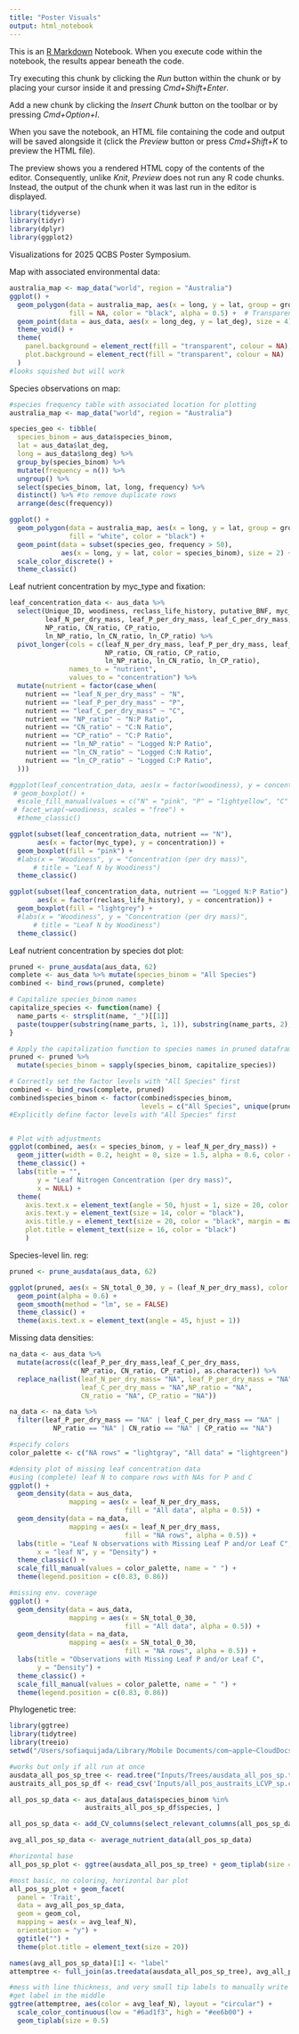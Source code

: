 ```yaml
---
title: "Poster Visuals"
output: html_notebook
---
```


This is an [R Markdown](http://rmarkdown.rstudio.com) Notebook. When you execute code within the notebook, the results appear beneath the code. 

Try executing this chunk by clicking the *Run* button within the chunk or by placing your cursor inside it and pressing *Cmd+Shift+Enter*. 

Add a new chunk by clicking the *Insert Chunk* button on the toolbar or by pressing *Cmd+Option+I*.

When you save the notebook, an HTML file containing the code and output will be saved alongside it (click the *Preview* button or press *Cmd+Shift+K* to preview the HTML file). 

The preview shows you a rendered HTML copy of the contents of the editor. Consequently, unlike *Knit*, *Preview* does not run any R code chunks. Instead, the output of the chunk when it was last run in the editor is displayed.

```r
library(tidyverse)
library(tidyr)
library(dplyr)
library(ggplot2)
```

Visualizations for 2025 QCBS Poster Symposium.

Map with associated environmental data:
```r
australia_map <- map_data("world", region = "Australia")
ggplot() +
  geom_polygon(data = australia_map, aes(x = long, y = lat, group = group), 
               fill = NA, color = "black", alpha = 0.5) +  # Transparent inside
  geom_point(data = aus_data, aes(x = long_deg, y = lat_deg), size = 4) +
  theme_void() +
  theme(
    panel.background = element_rect(fill = "transparent", colour = NA),
    plot.background = element_rect(fill = "transparent", colour = NA)
  )
#looks squished but will work
```

Species observations on map:
```r
#species frequency table with associated location for plotting
australia_map <- map_data("world", region = "Australia")

species_geo <- tibble(
  species_binom = aus_data$species_binom,
  lat = aus_data$lat_deg,
  long = aus_data$long_deg) %>%
  group_by(species_binom) %>%
  mutate(frequency = n()) %>%
  ungroup() %>%
  select(species_binom, lat, long, frequency) %>%
  distinct() %>% #to remove duplicate rows
  arrange(desc(frequency))

ggplot() +
  geom_polygon(data = australia_map, aes(x = long, y = lat, group = group), 
               fill = "white", color = "black") +
  geom_point(data = subset(species_geo, frequency > 50), 
             aes(x = long, y = lat, color = species_binom), size = 2) +
  scale_color_discrete() +
  theme_classic()
```

Leaf nutrient concentration by myc_type and fixation:
```r
leaf_concentration_data <- aus_data %>%
  select(Unique_ID, woodiness, reclass_life_history, putative_BNF, myc_type,
         leaf_N_per_dry_mass, leaf_P_per_dry_mass, leaf_C_per_dry_mass,
         NP_ratio, CN_ratio, CP_ratio,
         ln_NP_ratio, ln_CN_ratio, ln_CP_ratio) %>%
  pivot_longer(cols = c(leaf_N_per_dry_mass, leaf_P_per_dry_mass, leaf_C_per_dry_mass,
                        NP_ratio, CN_ratio, CP_ratio,
                        ln_NP_ratio, ln_CN_ratio, ln_CP_ratio),
               names_to = "nutrient",
               values_to = "concentration") %>%
  mutate(nutrient = factor(case_when(
    nutrient == "leaf_N_per_dry_mass" ~ "N",
    nutrient == "leaf_P_per_dry_mass" ~ "P",
    nutrient == "leaf_C_per_dry_mass" ~ "C",
    nutrient == "NP_ratio" ~ "N:P Ratio", 
    nutrient == "CN_ratio" ~ "C:N Ratio",
    nutrient == "CP_ratio" ~ "C:P Ratio", 
    nutrient == "ln_NP_ratio" ~ "Logged N:P Ratio",
    nutrient == "ln_CN_ratio" ~ "Logged C:N Ratio",
    nutrient == "ln_CP_ratio" ~ "Logged C:P Ratio",
  )))

#ggplot(leaf_concentration_data, aes(x = factor(woodiness), y = concentration, fill = nutrient)) + 
 # geom_boxplot() +
  #scale_fill_manual(values = c("N" = "pink", "P" = "lightyellow", "C" = "lightgreen")) +
 # facet_wrap(~woodiness, scales = "free") +
  #theme_classic()

ggplot(subset(leaf_concentration_data, nutrient == "N"), 
       aes(x = factor(myc_type), y = concentration)) +
  geom_boxplot(fill = "pink") +
  #labs(x = "Woodiness", y = "Concentration (per dry mass)", 
      # title = "Leaf N by Woodiness")
  theme_classic()

ggplot(subset(leaf_concentration_data, nutrient == "Logged N:P Ratio"), 
       aes(x = factor(reclass_life_history), y = concentration)) +
  geom_boxplot(fill = "lightgrey") +
  #labs(x = "Woodiness", y = "Concentration (per dry mass)", 
      # title = "Leaf N by Woodiness")
  theme_classic()


```

Leaf nutrient concentration by species dot plot:
```r
pruned <- prune_ausdata(aus_data, 62)
complete <- aus_data %>% mutate(species_binom = "All Species")
combined <- bind_rows(pruned, complete)

# Capitalize species_binom names
capitalize_species <- function(name) {
  name_parts <- strsplit(name, "_")[[1]]
  paste(toupper(substring(name_parts, 1, 1)), substring(name_parts, 2), sep = "", collapse = " ")
}

# Apply the capitalization function to species names in pruned dataframe
pruned <- pruned %>%
  mutate(species_binom = sapply(species_binom, capitalize_species))

# Correctly set the factor levels with "All Species" first
combined <- bind_rows(complete, pruned)
combined$species_binom <- factor(combined$species_binom,
                                 levels = c("All Species", unique(pruned$species_binom)))
#Explicitly define factor levels with "All Species" first


# Plot with adjustments
ggplot(combined, aes(x = species_binom, y = leaf_N_per_dry_mass)) +
  geom_jitter(width = 0.2, height = 0, size = 1.5, alpha = 0.6, color = "black") +
  theme_classic() +
  labs(title = "",
       y = "Leaf Nitrogen Concentration (per dry mass)",
       x = NULL) +
  theme(
    axis.text.x = element_text(angle = 50, hjust = 1, size = 20, color = "black"),
    axis.text.y = element_text(size = 14, color = "black"),
    axis.title.y = element_text(size = 20, color = "black", margin = margin(r = 20)),
    plot.title = element_text(size = 16, color = "black")
    )
```

Species-level lin. reg:
```r
pruned <- prune_ausdata(aus_data, 62)

ggplot(pruned, aes(x = SN_total_0_30, y = (leaf_N_per_dry_mass), color = species_binom)) +
  geom_point(alpha = 0.6) +
  geom_smooth(method = "lm", se = FALSE)
  theme_classic() +
  theme(axis.text.x = element_text(angle = 45, hjust = 1))
```

Missing data densities:
```r
na_data <- aus_data %>%
  mutate(across(c(leaf_P_per_dry_mass,leaf_C_per_dry_mass,
                  NP_ratio, CN_ratio, CP_ratio), as.character)) %>% 
  replace_na(list(leaf_N_per_dry_mass= "NA", leaf_P_per_dry_mass = "NA",
                  leaf_C_per_dry_mass = "NA",NP_ratio = "NA",
                  CN_ratio = "NA", CP_ratio = "NA"))

na_data <- na_data %>%
  filter(leaf_P_per_dry_mass == "NA" | leaf_C_per_dry_mass == "NA" |
           NP_ratio == "NA" | CN_ratio == "NA" | CP_ratio == "NA")

#specify colors
color_palette <- c("NA rows" = "lightgray", "All data" = "lightgreen")

#density plot of missing leaf concentration data
#using (complete) leaf N to compare rows with NAs for P and C
ggplot() +
  geom_density(data = aus_data,
               mapping = aes(x = leaf_N_per_dry_mass,
                             fill = "All data", alpha = 0.5)) +
  geom_density(data = na_data,
               mapping = aes(x = leaf_N_per_dry_mass,
                             fill = "NA rows", alpha = 0.5)) +
  labs(title = "Leaf N observations with Missing Leaf P and/or Leaf C",
       x = "leaf N", y = "Density") +
  theme_classic() +
  scale_fill_manual(values = color_palette, name = " ") +
  theme(legend.position = c(0.83, 0.86))

#missing env. coverage
ggplot() +
  geom_density(data = aus_data,
               mapping = aes(x = SN_total_0_30,
                             fill = "All data", alpha = 0.5)) +
  geom_density(data = na_data,
               mapping = aes(x = SN_total_0_30,
                             fill = "NA rows", alpha = 0.5)) +
  labs(title = "Observations with Missing Leaf P and/or Leaf C",
       y = "Density") +
  theme_classic() +
  scale_fill_manual(values = color_palette, name = " ") +
  theme(legend.position = c(0.83, 0.86))
```

Phylogenetic tree:
```r
library(ggtree)
library(tidytree)
library(treeio)
setwd("/Users/sofiaquijada/Library/Mobile Documents/com~apple~CloudDocs/McGill/2024 Soper Lab/AusStoich-Collab")

#works but only if all run at once
ausdata_all_pos_sp_tree <- read.tree("Inputs/Trees/ausdata_all_pos_sp.tre")
austraits_all_pos_sp_df <- read_csv('Inputs/all_pos_austraits_LCVP_sp.csv')

all_pos_sp_data <- aus_data[aus_data$species_binom %in%
                   austraits_all_pos_sp_df$species, ]

all_pos_sp_data <- add_CV_columns(select_relevant_columns(all_pos_sp_data))

avg_all_pos_sp_data <- average_nutrient_data(all_pos_sp_data)

#horizontal base
all_pos_sp_plot <- ggtree(ausdata_all_pos_sp_tree) + geom_tiplab(size = 0.5)

#most basic, no coloring, horizontal bar plot
all_pos_sp_plot + geom_facet(
  panel = 'Trait',
  data = avg_all_pos_sp_data,
  geom = geom_col,
  mapping = aes(x = avg_leaf_N),
  orientation = "y") +
  ggtitle("") +
  theme(plot.title = element_text(size = 20))

names(avg_all_pos_sp_data)[1] <- "label"
attemptree <- full_join(as.treedata(ausdata_all_pos_sp_tree), avg_all_pos_sp_data, by = "label")

#mess with line thickness, and very small tip labels to manually write over later
#get label in the middle
ggtree(attemptree, aes(color = avg_leaf_N), layout = "circular") +
  scale_color_continuous(low = "#6ad1f3", high = "#ee6b00") +
  geom_tiplab(size = 0.5)
```